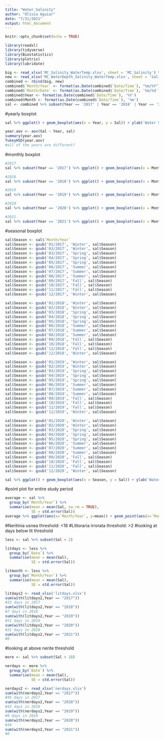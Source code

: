 ```yaml
---
title: "Water_Salinity"
author: "Olivia Aguiar"
date: "7/31/2021"
output: html_document
---
```


```r
knitr::opts_chunk$set(echo = TRUE)
```

```r
library(readxl)
library(tidyverse)
library(Biostatistics)
library(plotrix)
library(lubridate)
```

```r
big <- read_xlsx('MC_Salinity_WaterTemp.xlsx', sheet = 'MC_Salinity') %>% na.omit()
new <- read_xlsx('MC_WaterDepth_Salinity_WaterTemp.xlsx', sheet = 'Salinity')
combined <- rbind(big, new)
combined$`Month/Year` <- format(as.Date(combined$`Date/Time`), "%m/%Y")
combined$`Month/Date` <- format(as.Date(combined$`Date/Time`), '%m/%d')
combined$Year <- format(as.Date(combined$`Date/Time`), '%Y')
combined$Month <- format(as.Date(combined$`Date/Time`), '%m')
sal <- combined %>% subset(Year == '2017' | Year == '2018' | Year == '2019' | Year == '2020' | Year == '2021')
```

#yearly boxplot
```r
sal %>% ggplot() + geom_boxplot(aes(x = Year, y = Sal)) + ylab('Water Salinity')

year.aov <- aov(Sal ~ Year, sal)
summary(year.aov)
TukeyHSD(year.aov)
#all of the years are different?
```

#monthly boxplot
```r
#2017
sal %>% subset(Year == '2017') %>% ggplot() + geom_boxplot(aes(x = Month, y = Sal)) + ylab('Salinity') + ggtitle('Water Salinity in 2017')

#2018
sal %>% subset(Year == '2018') %>% ggplot() + geom_boxplot(aes(x = Month, y = Sal)) + ylab('Salinity') + ggtitle('Water Salinity in 2018')

#2019
sal %>% subset(Year == '2019') %>% ggplot() + geom_boxplot(aes(x = Month, y = Sal)) + ylab('Salinity') + ggtitle('Water Salinity in 2019')

#2020
sal %>% subset(Year == '2020') %>% ggplot() + geom_boxplot(aes(x = Month, y = Sal)) + ylab('Salinity') + ggtitle('Water Salinity in 2020')

#2021
sal %>% subset(Year == '2021') %>% ggplot() + geom_boxplot(aes(x = Month, y = Sal)) + ylab('Salinity') + ggtitle('Water Salinity in 2021')

```

#seasonal boxplot
```r
sal$Season <- sal$`Month/Year`
sal$Season <- gsub('01/2017', 'Winter', sal$Season) 
sal$Season <- gsub('02/2017', 'Winter', sal$Season) 
sal$Season <- gsub('03/2017', 'Spring', sal$Season) 
sal$Season <- gsub('04/2017', 'Spring', sal$Season) 
sal$Season <- gsub('05/2017', 'Spring', sal$Season) 
sal$Season <- gsub('06/2017', 'Summer', sal$Season) 
sal$Season <- gsub('07/2017', 'Summer', sal$Season) 
sal$Season <- gsub('08/2017', 'Summer', sal$Season) 
sal$Season <- gsub('09/2017', 'Fall', sal$Season) 
sal$Season <- gsub('10/2017', 'Fall', sal$Season) 
sal$Season <- gsub('11/2017', 'Fall', sal$Season) 
sal$Season <- gsub('12/2017', 'Winter', sal$Season)

sal$Season <- gsub('01/2018', 'Winter', sal$Season) 
sal$Season <- gsub('02/2018', 'Winter', sal$Season) 
sal$Season <- gsub('03/2018', 'Spring', sal$Season) 
sal$Season <- gsub('04/2018', 'Spring', sal$Season) 
sal$Season <- gsub('05/2018', 'Spring', sal$Season) 
sal$Season <- gsub('06/2018', 'Summer', sal$Season) 
sal$Season <- gsub('07/2018', 'Summer', sal$Season) 
sal$Season <- gsub('08/2018', 'Summer', sal$Season) 
sal$Season <- gsub('09/2018', 'Fall', sal$Season) 
sal$Season <- gsub('10/2018', 'Fall', sal$Season) 
sal$Season <- gsub('11/2018', 'Fall', sal$Season) 
sal$Season <- gsub('12/2018', 'Winter', sal$Season) 

sal$Season <- gsub('01/2019', 'Winter', sal$Season) 
sal$Season <- gsub('02/2019', 'Winter', sal$Season) 
sal$Season <- gsub('03/2019', 'Spring', sal$Season) 
sal$Season <- gsub('04/2019', 'Spring', sal$Season) 
sal$Season <- gsub('05/2019', 'Spring', sal$Season) 
sal$Season <- gsub('06/2019', 'Summer', sal$Season) 
sal$Season <- gsub('07/2019', 'Summer', sal$Season) 
sal$Season <- gsub('08/2019', 'Summer', sal$Season) 
sal$Season <- gsub('09/2019', 'Fall', sal$Season) 
sal$Season <- gsub('10/2019', 'Fall', sal$Season) 
sal$Season <- gsub('11/2019', 'Fall', sal$Season) 
sal$Season <- gsub('12/2019', 'Winter', sal$Season) 

sal$Season <- gsub('01/2020', 'Winter', sal$Season) 
sal$Season <- gsub('02/2020', 'Winter', sal$Season) 
sal$Season <- gsub('03/2020', 'Spring', sal$Season) 
sal$Season <- gsub('04/2020', 'Spring', sal$Season) 
sal$Season <- gsub('05/2020', 'Spring', sal$Season) 
sal$Season <- gsub('06/2020', 'Summer', sal$Season) 
sal$Season <- gsub('07/2020', 'Summer', sal$Season) 
sal$Season <- gsub('08/2020', 'Summer', sal$Season) 
sal$Season <- gsub('09/2020', 'Fall', sal$Season) 
sal$Season <- gsub('10/2020', 'Fall', sal$Season) 
sal$Season <- gsub('11/2020', 'Fall', sal$Season) 
sal$Season <- gsub('12/2020', 'Winter', sal$Season)

sal %>% ggplot() + geom_boxplot(aes(x = Season, y = Sal)) + ylab('Water Salinity')
```

#point plot for entire study period
```r
average <- sal %>% 
  group_by(`Month/Year`) %>% 
  summarise(mean = mean(Sal, na.rm = TRUE),
            SE = std.error(Sal))
average %>% ggplot(aes(x=`Month/Year`, y=mean)) + geom_point(aes(x=`Month/Year`, y=mean)) + geom_errorbar(aes(ymin = mean-SE, ymax = mean+SE)) + xlab('Date') + ylab('Water Salinity') + theme(axis.text.x = element_text(size = 7, angle = 45), axis.ticks = element_blank()) + scale_x_discrete(limits = c('01/2017', '02/2017', '03/2017', '04/2017', '05/2017', '06/2017', '07/2017', '08/2017', '09/2017', '10/2017', '11/2017', '12/2017', '01/2018', '02/2018', '03/2018', '04/2018', '05/2018', '06/2018', '07/2018', '08/2018', '09/2018', '10/2018', '11/2018', '12/2018', '01/2019', '02/2019', '03/2019', '04/2019', '05/2019', '06/2019', '07/2019', '08/2019', '09/2019', '10/2019', '11/2019', '12/2019', '01/2020', '02/2020', '03/2020', '04/2020', '05/2020', '06/2020', '07/2020', '08/2020', '09/2020', '10/2020', '11/2020', '12/2020', '01/2021', '02/2021', '03/2021', '04/2021', '05/2021', '06/2021'))
```

#Neritinia usnea threshold: <18
#Littoraria irrorata threshold: >2
#looking at days below lit threshold
```r
less <- sal %>% subset(Sal < 2)

litdays <- less %>% 
  group_by(`Date`) %>% 
  summarise(mean = mean(Sal),
            SE = std.error(Sal))

litmonth <- less %>% 
  group_by(`Month/Year`) %>% 
  summarise(mean = mean(Sal),
            SE = std.error(Sal))

litdays2 <- read_xlsx('litdays.xlsx')
sum(with(litdays2,Year == "2017"))
#33 days in 2017
sum(with(litdays2,Year == "2018"))
#7 days in 2018
sum(with(litdays2,Year == "2019"))
#51 days in 2019
sum(with(litdays2,Year == "2020"))
#31 days in 2020
sum(with(litdays2,Year == "2021"))
#0
```

#looking at above nerite threshold
```r
more <- sal %>% subset(Sal > 18)

nerdays <- more %>% 
  group_by(`Date`) %>% 
  summarise(mean = mean(Sal),
            SE = std.error(Sal))

nerdays2 <- read_xlsx('nerdays.xlsx')
sum(with(nerdays2,Year == "2017"))
#45 days in 2017
sum(with(nerdays2,Year == "2018"))
#43 days in 2018
sum(with(nerdays2,Year == "2019"))
#9 days in 2019
sum(with(nerdays2,Year == "2020"))
#34
sum(with(nerdays2,Year == "2021"))
#0
```

